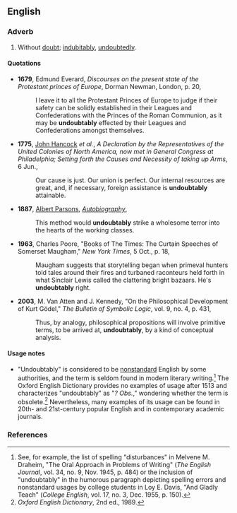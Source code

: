 ==English==

===Adverb===
{{en-adv|-}}

#Without [[doubt]]; [[indubitably]], [[undoubtedly]].

====Quotations====
{{timeline|
1600s=1679|
1700s=1775|
1800s=1887|
1900s=1963|
2000s=2003}}
*'''1679''', Edmund Everard, ''Discourses on the present state of the Protestant princes of Europe'', Dorman Newman, London, p. 20,
*:I leave it to all the Protestant Princes of Europe to judge if their safety can be solidly  established in their Leagues and Confederations with the Princes of the Roman Communion, as it may be '''undoubtably''' effected by their Leagues and Confederations amongst themselves.
*'''1775''', [[w:John_Hancock|John Hancock]] ''et al.'', ''A Declaration by the Representatives of the United Colonies of North America, now met in General Congress at Philadelphia; Setting forth the Causes and Necessity of taking up Arms'', 6 Jun.,
*:Our cause is just.  Our union is perfect.  Our internal resources are great, and, if necessary, foreign assistance is '''undoubtably''' attainable.
*'''1887''', [[w:Albert Parsons|Albert Parsons]], ''[[s:Albert Parsons|Autobiography]]'',
*:This method would '''undoubtably''' strike a wholesome terror into the hearts of the working classes.
*'''1963''', Charles Poore, "Books of The Times: The Curtain Speeches of Somerset Maugham," ''New York Times'', 5 Oct., p. 18,
*:Maugham suggests that storytelling began when primeval hunters told tales around their fires and turbaned raconteurs held forth in what Sinclair Lewis called the clattering bright bazaars.  He's '''undoubtably''' right.
*'''2003''', M. Van Atten and J. Kennedy, "On the Philosophical Development of Kurt Gödel," ''The Bulletin of Symbolic Logic'', vol. 9, no. 4, p. 431,
*:Thus, by analogy, philosophical propositions will involve primitive terms, to be arrived at, '''undoubtably''', by a kind of conceptual analysis.

====Usage notes====
* "Undoubtably" is considered to be [[nonstandard]] English by some authorities, and the term is seldom found in modern literary writing.<ref>See, for example, the list of spelling "disturbances" in Melvene M. Draheim, "The Oral Approach in Problems of Writing" (''The English Journal'', vol. 34, no. 9, Nov. 1945, p. 484) or the inclusion of "undoubtably" in the humorous paragraph depicting spelling errors and nonstandard usages by college students in Loy E. Davis, "And Gladly Teach" (''College English'', vol. 17, no. 3, Dec. 1955, p. 150).</ref> The Oxford English Dictionary provides no examples of usage after 1513 and characterizes "undoubtably" as "''? Obs.''," wondering whether the term is obsolete.<ref>''Oxford English Dictionary'', 2nd ed., 1989.</ref>  Nevertheless, many examples of its usage can be found in 20th- and 21st-century popular English and in contemporary academic journals.

===References===
<references/>